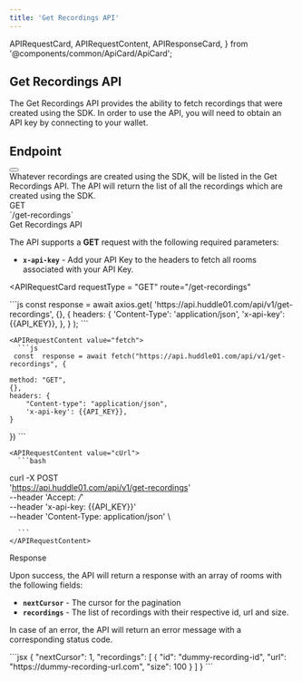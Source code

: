 ```yaml
---
title: 'Get Recordings API'
---
```


  APIRequestCard,
  APIRequestContent,
  APIResponseCard,
} from '@components/common/ApiCard/ApiCard';

## **Get Recordings API**

The Get Recordings API provides the ability to fetch recordings that were created using the SDK.
In order to use the API, you will need to obtain an API key by connecting to your wallet.

## **Endpoint**
<div className="flex justify-between w-full">
  <HighLight className="my-3 w-3/4">
    <RequestStrip
      method={'GET'}
      url={'https://api.huddle01.com/api/v1'}
      endpoint={'get-recordings'}
    />
  </HighLight>
  <Button
    variant="primary"
    url="/api-keys"
    text="Get your API Key"
    isRouting
    className=" my-2 w-auto px-8"
  />
</div>


<Paragraph className="mt-5">
Whatever recordings are created using the SDK, will be listed in the Get Recordings API. The API will return the list of all the recordings which are created using the SDK.

</Paragraph>

<div className="grid md:grid-cols-2 gap-4 grid-cols-1 mt-10  md:h-[24.5rem]">
<div>
<div className="flex items-center gap-4">
<Pill >GET</Pill>
<div className="text-sm font-normal text-slate-50">`/get-recordings`</div>

</div>

<div className="mt-7 font-mono text-2xl font-bold text-[#f1f5f9]">
  Get Recordings API
</div>

The API supports a **GET** request with the following required parameters:

- **`x-api-key`** - Add your API Key to the headers to fetch all rooms associated with your API Key.


</div>

<APIRequestCard
    requestType = "GET"
    route="/get-recordings"
    
  >

<APIRequestContent value="axios">
      ```js
      const response = await axios.get(
        'https://api.huddle01.com/api/v1/get-recordings',
        {},
        {
          headers: {
            'Content-Type': 'application/json',
            'x-api-key': {{API_KEY}},
          },
        }
    );
      ```
    </APIRequestContent>

    
    <APIRequestContent value="fetch">
      ```js
     const  response = await fetch("https://api.huddle01.com/api/v1/get-recordings", {
     
    method: "GET",
    {},
    headers: {
        "Content-type": "application/json",
        'x-api-key': {{API_KEY}},
    }
})
      ```
    </APIRequestContent>

    <APIRequestContent value="cUrl">
      ```bash
curl -X POST \
  'https://api.huddle01.com/api/v1/get-recordings' \
  --header 'Accept: */*' \
  --header 'x-api-key: {{API_KEY}}' \
  --header 'Content-Type: application/json' \
  
      ```
    </APIRequestContent>
  </APIRequestCard>

</div>

<div className="grid md:grid-cols-2 gap-4 grid-cols-1 mt-10">
<div className="text-start ">

<div className="font-mono text-2xl font-bold text-[#f1f5f9]">Response</div>

Upon success, the API will return a response with an array of rooms with the following fields:

- **`nextCursor`** - The cursor for the pagination
- **`recordings`** - The list of recordings with their respective id, url and size.

In case of an error, the API will return an error message with a corresponding status code.

</div>

<APIResponseCard>
  <APIRequestContent value="Success">
    ```jsx
      {
          "nextCursor": 1,
          "recordings": [
            {
                "id": "dummy-recording-id",
                "url": "https://dummy-recording-url.com",
                "size": 100
            }
          ]
      }
    ```
  </APIRequestContent>
</APIResponseCard>

</div>

